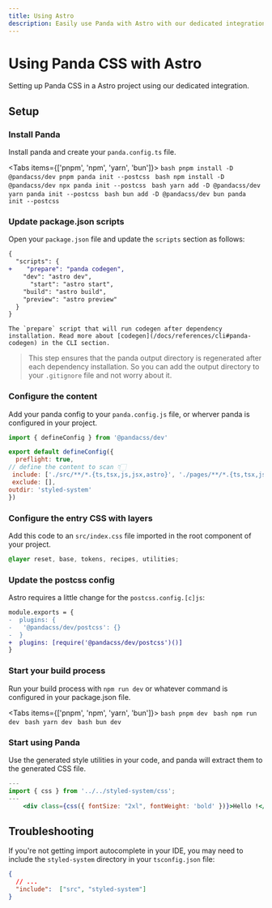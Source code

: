 ```yaml
---
title: Using Astro
description: Easily use Panda with Astro with our dedicated integration.
---
```


# Using Panda CSS with Astro

Setting up Panda CSS in a Astro project using our dedicated integration.

## Setup

<Steps>

### Install Panda

Install panda and create your `panda.config.ts` file.

<Tabs items={['pnpm', 'npm', 'yarn', 'bun']}>
  <Tab>
    ```bash
    pnpm install -D @pandacss/dev
    pnpm panda init --postcss
    ```
  </Tab>
  <Tab>
    ```bash
    npm install -D @pandacss/dev
    npx panda init --postcss
    ```
  </Tab>
  <Tab>
    ```bash
    yarn add -D @pandacss/dev
    yarn panda init --postcss
    ```
  </Tab>
  <Tab>
    ```bash
    bun add -D @pandacss/dev
    bun panda init --postcss
    ```
  </Tab>
</Tabs>

### Update package.json scripts

Open your `package.json` file and update the `scripts` section as follows:

```diff {3}
{
  "scripts": {
+    "prepare": "panda codegen",
    "dev": "astro dev",
      "start": "astro start",
    "build": "astro build",
    "preview": "astro preview"
  }
}
```

    The `prepare` script that will run codegen after dependency installation. Read more about [codegen](/docs/references/cli#panda-codegen) in the CLI section.

> This step ensures that the panda output directory is regenerated after each dependency installation. So you can add the output directory to your `.gitignore` file and not worry about it.

### Configure the content

Add your panda config to your `panda.config.js` file, or wherver panda is configured in your project.

```js {6}
import { defineConfig } from '@pandacss/dev'

export default defineConfig({
  preflight: true,
// define the content to scan 👇🏻
 include: ['./src/**/*.{ts,tsx,js,jsx,astro}', './pages/**/*.{ts,tsx,js,jsx,astro}'],
 exclude: [],
outdir: 'styled-system'
})
```

### Configure the entry CSS with layers

Add this code to an `src/index.css` file imported in the root component of your project.

```css filename="src/index.css"
@layer reset, base, tokens, recipes, utilities;
```

### Update the postcss config

Astro requires a little change for the `postcss.config.[c]js`:

```diff {3} filename="postcss.config.js"
module.exports = {
-  plugins: {
-   '@pandacss/dev/postcss': {}
-  }
+  plugins: [require('@pandacss/dev/postcss')()]
}
```


### Start your build process

Run your build process with `npm run dev` or whatever command is configured in your package.json file.

<Tabs items={['pnpm', 'npm', 'yarn', 'bun']}>
  <Tab>
    ```bash
    pnpm dev
    ```
  </Tab>
  <Tab>
    ```bash
    npm run dev
    ```
  </Tab>
  <Tab>
    ```bash
    yarn dev
    ```
  </Tab>
  <Tab>
    ```bash
    bun dev
    ```
  </Tab>
</Tabs>

### Start using Panda

Use the generated style utilities in your code, and panda will extract them to the generated CSS file.

```jsx
---
import { css } from '../../styled-system/css';
---
    <div class={css({ fontSize: "2xl", fontWeight: 'bold' })}>Hello !</div>
  ```
</Steps>

## Troubleshooting

If you're not getting import autocomplete in your IDE, you may need to include the `styled-system` directory in your `tsconfig.json` file:

```json filename="tsconfig.json"
{
  // ...
  "include":  ["src", "styled-system"]
}
```
